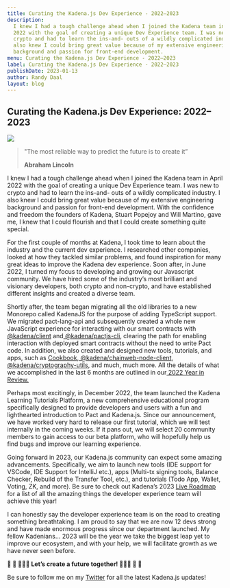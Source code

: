 ```yaml
---
title: Curating the Kadena.js Dev Experience - 2022–2023
description:
  I knew I had a tough challenge ahead when I joined the Kadena team in April
  2022 with the goal of creating a unique Dev Experience team. I was new to
  crypto and had to learn the ins-and- outs of a wildly complicated industry. I
  also knew I could bring great value because of my extensive engineering
  background and passion for front-end development.
menu: Curating the Kadena.js Dev Experience - 2022–2023
label: Curating the Kadena.js Dev Experience - 2022–2023
publishDate: 2023-01-13
author: Randy Daal
layout: blog
---
```


## Curating the Kadena.js Dev Experience: 2022–2023

![](/assets/blog/1_gg9ye2dLsWtNjIbG_DfFlA.webp)

> "The most reliable way to predict the future is to create it”
>
> **Abraham Lincoln**

I knew I had a tough challenge ahead when I joined the Kadena team in April 2022
with the goal of creating a unique Dev Experience team. I was new to crypto and
had to learn the ins-and- outs of a wildly complicated industry. I also knew I
could bring great value because of my extensive engineering background and
passion for front-end development. With the confidence and freedom the founders
of Kadena, Stuart Popejoy and Will Martino, gave me, I knew that I could
flourish and that I could create something quite special.

For the first couple of months at Kadena, I took time to learn about the
industry and the current dev experience. I researched other companies, looked at
how they tackled similar problems, and found inspiration for many great ideas to
improve the Kadena dev experience. Soon after, in June 2022, I turned my focus
to developing and growing our Javascript community. We have hired some of the
industry’s most brilliant and visionary developers, both crypto and non-crypto,
and have established different insights and created a diverse team.

Shortly after, the team began migrating all the old libraries to a new Monorepo
called KadenaJS for the purpose of adding TypeScript support. We migrated
pact-lang-api and subsequently created a whole new JavaScript experience for
interacting with our smart contracts with
[@kadena/client](https://github.com/kadena-community/kadena.js/tree/master/packages/libs/client#kadenajs---client)
and[ @kadena/pactjs-cli](https://github.com/kadena-community/kadena.js/tree/master/packages/tools/pactjs-cli),
clearing the path for enabling interaction with deployed smart contracts without
the need to write Pact code. In addition, we also created and designed new
tools, tutorials, and apps, such as
[Cookbook](https://github.com/kadena-community/kadena.js/tree/master/packages/tools/cookbook),[ @kadena/chainweb-node-client](https://github.com/kadena-community/kadena.js/tree/master/packages/libs/chainweb-node-client),
[@kadena/cryptography-utils](https://github.com/kadena-community/kadena.js/tree/master/packages/libs/cryptography-utils),
and much, much more. All the details of what we accomplished in the last 6
months are outlined in
our[ 2022 Year in Review.](https://medium.com/kadena-io/kadena-2022-year-in-review-70ae82b4c69f)

Perhaps most excitingly, in December 2022, the team launched the Kadena Learning
Tutorials Platform, a new comprehensive educational program specifically
designed to provide developers and users with a fun and lighthearted
introduction to Pact and Kadena.js. Since our announcement, we have worked very
hard to release our first tutorial, which we will test internally in the coming
weeks. If it pans out, we will select 20 community members to gain access to our
beta platform, who will hopefully help us find bugs and improve our learning
experience.

Going forward in 2023, our Kadena.js community can expect some amazing
advancements. Specifically, we aim to launch new tools (IDE support for VSCode,
IDE Support for IntelliJ etc.), apps (Multi-tx signing tools, Balance Checker,
Rebuild of the Transfer Tool, etc.), and tutorials (Todo App, Wallet, Voting,
ZK, and more). Be sure to check out Kadena’s 2023
[Live Roadmap](https://kadena.io/roadmap/) for a list of all the amazing things
the developer experience team will achieve this year!

I can honestly say the developer experience team is on the road to creating
something breathtaking. I am proud to say that we are now 12 devs strong and
have made enormous progress since our department launched. My fellow Kadenians…
2023 will be the year we take the biggest leap yet to improve our ecosystem, and
with your help, we will facilitate growth as we have never seen before.

**🚀 🚀 🧑🏾‍🚀 Let’s create a future together! 👩🏻‍🚀 🚀 🚀**

Be sure to follow me on my [Twitter](http://@Randynamic_4) for all the latest
Kadena.js updates!

